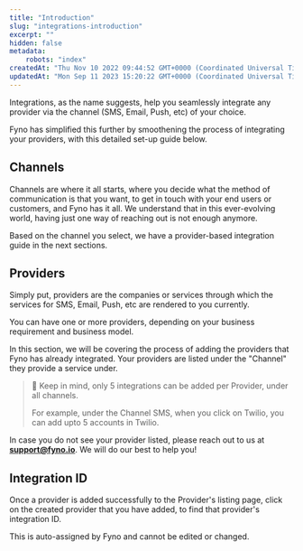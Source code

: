 ```yaml
---
title: "Introduction"
slug: "integrations-introduction"
excerpt: ""
hidden: false
metadata:
    robots: "index"
createdAt: "Thu Nov 10 2022 09:44:52 GMT+0000 (Coordinated Universal Time)"
updatedAt: "Mon Sep 11 2023 15:20:22 GMT+0000 (Coordinated Universal Time)"
---
```


Integrations, as the name suggests, help you seamlessly integrate any provider via the channel (SMS, Email, Push, etc) of your choice.

Fyno has simplified this further by smoothening the process of integrating your providers, with this detailed set-up guide below.

## Channels

Channels are where it all starts, where you decide what the method of communication is that you want, to get in touch with your end users or customers, and Fyno has it all. We understand that in this ever-evolving world, having just one way of reaching out is not enough anymore.

Based on the channel you select, we have a provider-based integration guide in the next sections.

## Providers

Simply put, providers are the companies or services through which the services for SMS, Email, Push, etc are rendered to you currently.

You can have one or more providers, depending on your business requirement and business model.

In this section, we will be covering the process of adding the providers that Fyno has already integrated. Your providers are listed under the "Channel" they provide a service under.

> 📘 Keep in mind, only 5 integrations can be added per Provider, under all channels.
>
> For example, under the Channel SMS, when you click on Twilio, you can add upto 5 accounts in Twilio.

In case you do not see your provider listed, please reach out to us at **[support@fyno.io](mailto:support@fyno.io)**. We will do our best to help you!

## Integration ID

Once a provider is added successfully to the Provider's listing page, click on the created provider that you have added, to find that provider's integration ID.

This is auto-assigned by Fyno and cannot be edited or changed.
